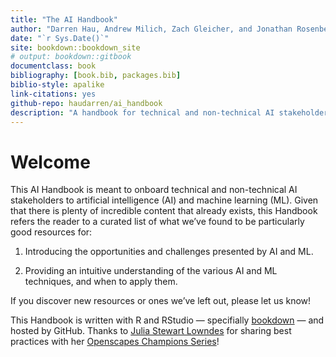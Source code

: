 ```yaml
--- 
title: "The AI Handbook"
author: "Darren Hau, Andrew Milich, Zach Gleicher, and Jonathan Rosenberg"
date: "`r Sys.Date()`"
site: bookdown::bookdown_site
# output: bookdown::gitbook
documentclass: book
bibliography: [book.bib, packages.bib]
biblio-style: apalike
link-citations: yes
github-repo: haudarren/ai_handbook
description: "A handbook for technical and non-technical AI stakeholders."
---
```


# Welcome {#welcome}

This AI Handbook is meant to onboard technical and non-technical AI stakeholders to artificial intelligence (AI) and machine learning (ML).  Given that there is plenty of incredible content that already exists, this Handbook refers the reader to a curated list of what we've found to be particularly good resources for:

(1) Introducing the opportunities and challenges presented by AI and ML.

(2) Providing an intuitive understanding of the various AI and ML techniques, and when to apply them.

If you discover new resources or ones we've left out, please let us know!

This Handbook is written with R and RStudio — specifially [bookdown](https://bookdown.org/yihui/bookdown/) — and hosted by GitHub.  Thanks to [Julia Stewart Lowndes](http://jules32.github.io) for sharing best practices with her [Openscapes Champions Series](https://openscapes.github.io/series/overview.html)!
